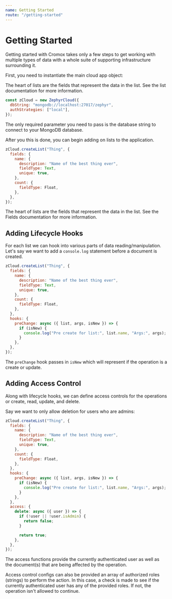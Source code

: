 ```yaml
---
name: Getting Started
route: "/getting-started"
---
```


# Getting Started

Getting started with Cromox takes only a few steps to get working with multiple
types of data with a whole suite of supporting infrastructure surrounding it.

First, you need to instantiate the main cloud app object:

The heart of lists are the fields that represent the data in the list. See the list documentation for more information.

```javascript
const zCloud = new ZephyrCloud({
  dbString: "mongodb://localhost:27017/zephyr",
  authStrategies: ["local"],
});
```

The only required parameter you need to pass is the database string to connect to your MongoDB database.

After you this is done, you can begin adding on lists to the application.

```javascript
zCloud.createList("Thing", {
  fields: {
    name: {
      description: "Name of the best thing ever",
      fieldType: Text,
      unique: true,
    },
    count: {
      fieldType: Float,
    },
  },
});
```

The heart of lists are the fields that represent the data in the list. See the Fields documentation for more information.

## Adding Lifecycle Hooks

For each list we can hook into various parts of data reading/manipulation. Let's say we want to add a `console.log` statement
before a document is created.

```javascript
zCloud.createList("Thing", {
  fields: {
    name: {
      description: "Name of the best thing ever",
      fieldType: Text,
      unique: true,
    },
    count: {
      fieldType: Float,
    },
  },
  hooks: {
    preChange: async ({ list, args, isNew }) => {
      if (isNew) {
        console.log("Pre create for list:", list.name, "Args:", args);
      }
    },
  },
});
```

The `preChange` hook passes in `isNew` which will represent if the operation is a create or update.

## Adding Access Control

Along with lifecycle hooks, we can define access controls for the operations or create, read, update, and delete.

Say we want to only allow deletion for users who are admins:

```javascript
zCloud.createList("Thing", {
  fields: {
    name: {
      description: "Name of the best thing ever",
      fieldType: Text,
      unique: true,
    },
    count: {
      fieldType: Float,
    },
  },
  hooks: {
    preChange: async ({ list, args, isNew }) => {
      if (isNew) {
        console.log("Pre create for list:", list.name, "Args:", args);
      }
    },
  },
  access: {
    delete: async ({ user }) => {
      if (!user || !user.isAdmin) {
        return false;
      }

      return true;
    },
  },
});
```

The access functions provide the currently authenticated user as well as the document(s) that are being affected by the operation.

Access control configs can also be provided an array of authorized roles (strings) to perform the action. In this case, a check is made
to see if the currently authenticated user has any of the provided roles. If not, the operation isn't allowed to continue.
